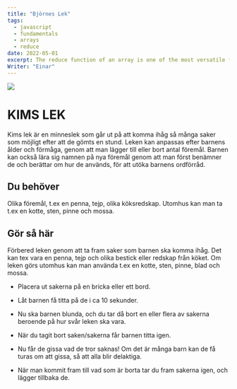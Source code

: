 ---
title: "Björnes Lek"
tags:
  - javascript
  - fundamentals
  - arrays
  - reduce
date: 2022-05-01
excerpt: The reduce function of an array is one of the most versatile functions in JavaScript. With it you can accomplish a lot of the functions from array and math objects.
Writer: "Einar"
---

<!-- Markdown generator - https://jaspervdj.be/lorem-markdownum/ -->

<Image src="/images/kims-lek.jpeg" width={1703} height={980} />

# KIMS LEK

Kims lek är en minneslek som går ut på att komma ihåg så många saker som möjligt efter att de gömts en stund. Leken kan anpassas efter barnens ålder och förmåga, genom att man lägger till eller bort antal föremål. Barnen kan också lära sig namnen på nya föremål genom att man först benämner de och berättar om hur de används, för att utöka barnens ordförråd.

## Du behöver

Olika föremål, t.ex en penna, tejp, olika köksredskap. Utomhus kan man ta t.ex en kotte, sten, pinne och mossa.

## Gör så här

Förbered leken genom att ta fram saker som barnen ska komma ihåg. Det kan tex vara en penna, tejp och olika bestick eller redskap från köket. Om leken görs utomhus kan man använda t.ex en kotte, sten, pinne, blad och mossa.

- Placera ut sakerna på en bricka eller ett bord.

- Låt barnen få titta på de i ca 10 sekunder.

- Nu ska barnen blunda, och du tar då bort en eller flera av
  sakerna beroende på hur svår leken ska vara.
- När du tagit bort saken/sakerna får barnen titta igen.
- Nu får de gissa vad de tror saknas! Om det är många barn kan de få turas om att gissa, så att alla blir delaktiga.
- När man kommit fram till vad som är borta tar du fram sakerna igen, och lägger tillbaka de.
